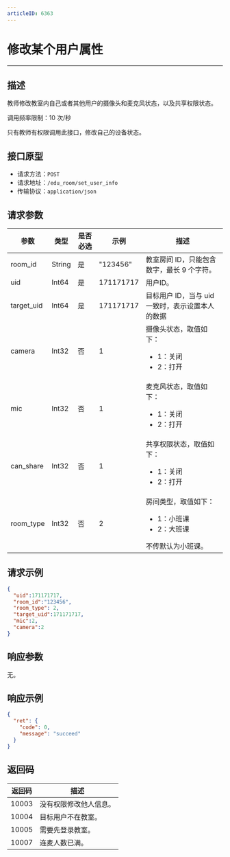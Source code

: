 ```yaml
---
articleID: 6363
---
```



# 修改某个用户属性
---
## 描述

教师修改教室内自己或者其他用户的摄像头和麦克风状态，以及共享权限状态。

调用频率限制：10 次/秒

<Warning title="注意">


只有教师有权限调用此接口，修改自己的设备状态。
</Warning>



## 接口原型

* 请求方法：`POST`
* 请求地址：`/edu_room/set_user_info`
* 传输协议：`application/json`



## 请求参数

| 参数       | 类型   | 是否必选 | 示例      | 描述                                          |
| ---------- | ------ | -------- | --------- | --------------------------------------------- |
| room_id    | String | 是       | "123456"  | 教室房间 ID，只能包含数字，最长 9 个字符。                                    |
| uid        | Int64  | 是       | 171171717 | 用户ID。                                        |
| target_uid | Int64  | 是       | 171171717 | 目标用户 ID，当与 uid 一致时，表示设置本人的数据 |
| camera     | Int32  | 否       | 1         | 摄像头状态，取值如下： <ul><li>1：关闭</li><li>2：打开</li></ul>      |
| mic        | Int32  | 否       | 1         | 麦克风状态，取值如下： <ul><li>1：关闭</li><li>2：打开</li></ul>                  |
| can_share  | Int32  | 否       | 1         | 共享权限状态，取值如下： <ul><li>1：关闭</li><li>2：打开</li></ul>               |
| room_type | Int32  | 否	| 2	    | 房间类型，取值如下： <ul><li>1：小班课</li><li>2：大班课</li></ul>  不传默认为小班课。 |



## 请求示例

```json
{
  "uid":171171717,
  "room_id":"123456",
  "room_type": 2,
  "target_uid":171171717,
  "mic":2,
  "camera":2
}
```



## 响应参数

无。



## 响应示例

```json
{
  "ret": {
    "code": 0,
    "message": "succeed"
  }
}
```



## 返回码

| 返回码 | 描述                 |
| ------ | -------------------- |
| 10003  | 没有权限修改他人信息。 |
| 10004  | 目标用户不在教室。     |
| 10005  | 需要先登录教室。      |
| 10007  | 连麦人数已满。         |
